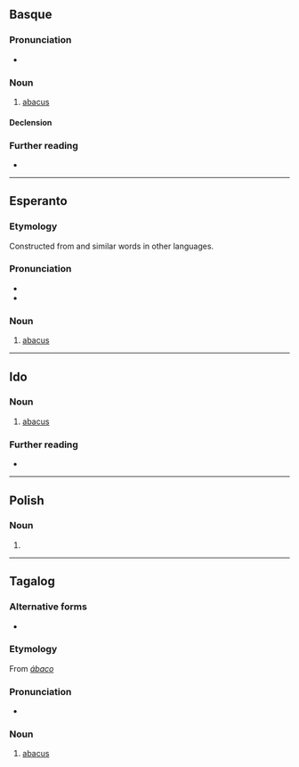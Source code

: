 {{also|ABAKO}}
==Basque==

===Pronunciation===
* {{IPA|/aˈba.ko/|lang=eu}}

===Noun===
{{eu-noun}}

# [[abacus]]

====Declension====
{{eu-decl-inanim noun|av=1|kv=1}}

===Further reading===
* {{R:EH}}

----

==Esperanto==

===Etymology===
Constructed from {{etyl|la|eo}} {{m|la|abacus||counting board}} and similar words in other languages.

===Pronunciation===
* {{IPA|/aˈbako/|lang=eo}}
* {{hyphenation|a|bak|o|lang=eo}}

===Noun===
{{eo-head}}

# {{lb|eo|mathematics}} [[abacus]]

----

==Ido==

===Noun===
{{io-noun|abak}}

# [[abacus]]

===Further reading===
* {{R:Dyer 1924|abak-o*}}

----

==Polish==

===Noun===
{{head|pl|noun form}}

# {{inflection of|abaka||voc|s|lang=pl}}

----

==Tagalog==

===Alternative forms===
* {{l|tl|abakus}}

===Etymology===
From {{etyl|es|tl}} ''[[ábaco]]''

===Pronunciation===
* {{IPA|/a.baˈko/|lang=tl}}

===Noun===
{{tl-noun}}

# [[abacus]]